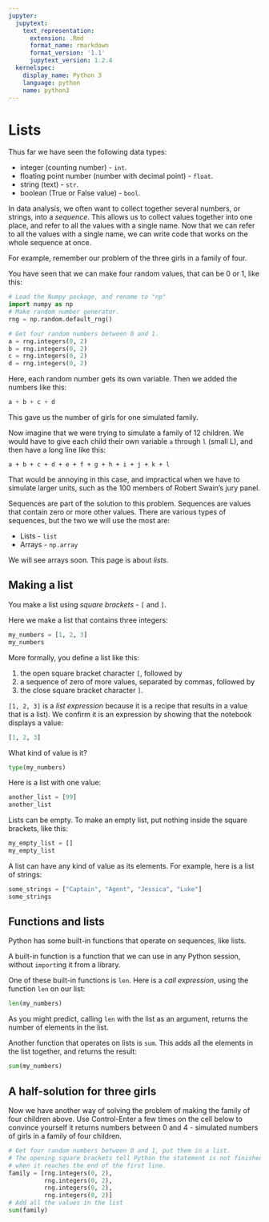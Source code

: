 ```yaml
---
jupyter:
  jupytext:
    text_representation:
      extension: .Rmd
      format_name: rmarkdown
      format_version: '1.1'
      jupytext_version: 1.2.4
  kernelspec:
    display_name: Python 3
    language: python
    name: python3
---
```


# Lists

Thus far we have seen the following data types:

* integer (counting number) - `int`.
* floating point number (number with decimal point) - `float`.
* string (text) - `str`.
* boolean (True or False value) - `bool`.

In data analysis, we often want to collect together several numbers, or
strings, into a *sequence*.  This allows us to collect values together into one
place, and refer to all the values with a single name.  Now that we can refer
to all the values with a single name, we can write code that works on the whole
sequence at once.

For example, remember our problem of the three girls in a family of four.

You have seen that we can make four random values, that can be 0 or 1, like this:

```python
# Load the Numpy package, and rename to "np"
import numpy as np
# Make random number generator.
rng = np.random.default_rng()
```

```python
# Get four random numbers between 0 and 1.
a = rng.integers(0, 2)
b = rng.integers(0, 2)
c = rng.integers(0, 2)
d = rng.integers(0, 2)
```

Here, each random number gets its own variable.   Then we added the numbers
like this:

```python
a + b + c + d
```

This gave us the number of girls for one simulated family.

Now imagine that we were trying to simulate a family of 12 children.  We would
have to give each child their own variable `a` through `l` (small L), and then
have a long line like this:

```
a + b + c + d + e + f + g + h + i + j + k + l
```

That would be annoying in this case, and impractical when we have to simulate
larger units, such as the 100 members of Robert Swain's jury panel.

Sequences are part of the solution to this problem.  Sequences are values that
contain zero or more other values.  There are various types of sequences, but
the two we will use the most are:

* Lists - `list`
* Arrays - `np.array`

We will see arrays soon.   This page is about *lists*.


## Making a list

You make a list using *square brackets* - `[` and `]`.

Here we make a list that contains three integers:

```python
my_numbers = [1, 2, 3]
my_numbers
```

More formally, you define a list like this:

1. the open square bracket character `[`, followed by
1. a sequence of zero of more values, separated by commas, followed by
1. the close square bracket character `]`.

`[1, 2, 3]` is a *list expression* because it is a recipe that results in
a value that is a list).  We confirm it is an expression by showing that the notebook displays a value:

```python
[1, 2, 3]
```

What kind of value is it?

```python
type(my_numbers)
```

Here is a list with one value:

```python
another_list = [99]
another_list
```

Lists can be empty.  To make an empty list, put nothing inside the square brackets, like this:

```python
my_empty_list = []
my_empty_list
```

A list can have any kind of value as its elements.  For example, here is a list of strings:

```python
some_strings = ["Captain", "Agent", "Jessica", "Luke"]
some_strings
```

## Functions and lists

Python has some built-in functions that operate on sequences, like lists.

A built-in function is a function that we can use in any Python session,
without `import`ing it from a library.

One of these built-in functions is `len`.  Here is a *call expression*, using
the function `len` on our list:

```python
len(my_numbers)
```

As you might predict, calling `len` with the list as an argument, returns the number of elements in the list.

Another function that operates on lists is `sum`.  This adds all the elements in the list together, and returns the result:

```python
sum(my_numbers)
```

## A half-solution for three girls

Now we have another way of solving the problem of making the family of four
children above.  Use Control-Enter a few times on the cell below to convince
yourself it returns numbers between 0 and 4 - simulated numbers of girls in
a family of four children.

```python
# Get four random numbers between 0 and 1, put them in a list.
# The opening square brackets tell Python the statement is not finished
# when it reaches the end of the first line.
family = [rng.integers(0, 2),
          rng.integers(0, 2),
          rng.integers(0, 2),
          rng.integers(0, 2)]
# Add all the values in the list
sum(family)
```
